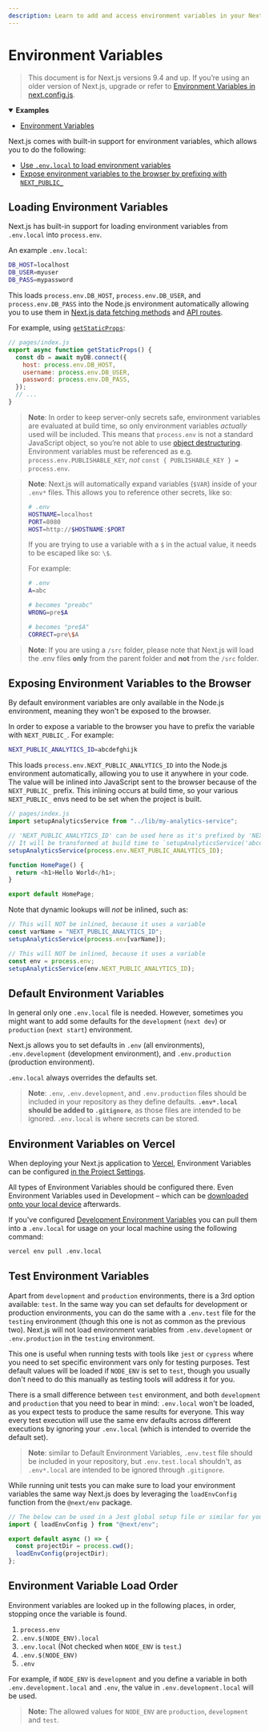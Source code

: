 ```yaml
---
description: Learn to add and access environment variables in your Next.js application.
---
```


# Environment Variables

> This document is for Next.js versions 9.4 and up. If you’re using an older version of Next.js, upgrade or refer to [Environment Variables in next.config.js](/docs/api-reference/next.config.js/environment-variables.md).

<details open>
  <summary>
    <b>Examples</b>
  </summary>
  <ul>
    <li>
      <a href="https://github.com/vercel/next.js/tree/canary/examples/environment-variables">
        Environment Variables
      </a>
    </li>
  </ul>
</details>

Next.js comes with built-in support for environment variables, which allows you to do the following:

- [Use `.env.local` to load environment variables](#loading-environment-variables)
- [Expose environment variables to the browser by prefixing with `NEXT_PUBLIC_`](#exposing-environment-variables-to-the-browser)

## Loading Environment Variables

Next.js has built-in support for loading environment variables from `.env.local` into `process.env`.

An example `.env.local`:

```bash
DB_HOST=localhost
DB_USER=myuser
DB_PASS=mypassword
```

This loads `process.env.DB_HOST`, `process.env.DB_USER`, and `process.env.DB_PASS` into the Node.js environment automatically allowing you to use them in [Next.js data fetching methods](/docs/basic-features/data-fetching/overview.md) and [API routes](/docs/api-routes/introduction.md).

For example, using [`getStaticProps`](/docs/basic-features/data-fetching/get-static-props.md):

```js
// pages/index.js
export async function getStaticProps() {
  const db = await myDB.connect({
    host: process.env.DB_HOST,
    username: process.env.DB_USER,
    password: process.env.DB_PASS,
  });
  // ...
}
```

> **Note**: In order to keep server-only secrets safe, environment variables are evaluated at build time, so only environment variables _actually_ used will be included. This means that `process.env` is not a standard JavaScript object, so you’re not able to
> use [object destructuring](https://developer.mozilla.org/en-US/docs/Web/JavaScript/Reference/Operators/Destructuring_assignment).
> Environment variables must be referenced as e.g. `process.env.PUBLISHABLE_KEY`, _not_ `const { PUBLISHABLE_KEY } = process.env`.

> **Note**: Next.js will automatically expand variables (`$VAR`) inside of your `.env*` files.
> This allows you to reference other secrets, like so:
>
> ```bash
> # .env
> HOSTNAME=localhost
> PORT=8080
> HOST=http://$HOSTNAME:$PORT
> ```
>
> If you are trying to use a variable with a `$` in the actual value, it needs to be escaped like so: `\$`.
>
> For example:
>
> ```bash
> # .env
> A=abc
>
> # becomes "preabc"
> WRONG=pre$A
>
> # becomes "pre$A"
> CORRECT=pre\$A
> ```

> **Note**: If you are using a `/src` folder, please note that Next.js will load the .env files **only** from the parent folder and **not** from the `/src` folder.

## Exposing Environment Variables to the Browser

By default environment variables are only available in the Node.js environment, meaning they won't be exposed to the browser.

In order to expose a variable to the browser you have to prefix the variable with `NEXT_PUBLIC_`. For example:

```bash
NEXT_PUBLIC_ANALYTICS_ID=abcdefghijk
```

This loads `process.env.NEXT_PUBLIC_ANALYTICS_ID` into the Node.js environment automatically, allowing you to use it anywhere in your code. The value will be inlined into JavaScript sent to the browser because of the `NEXT_PUBLIC_` prefix. This inlining occurs at build time, so your various `NEXT_PUBLIC_` envs need to be set when the project is built.

```js
// pages/index.js
import setupAnalyticsService from "../lib/my-analytics-service";

// 'NEXT_PUBLIC_ANALYTICS_ID' can be used here as it's prefixed by 'NEXT_PUBLIC_'.
// It will be transformed at build time to `setupAnalyticsService('abcdefghijk')`.
setupAnalyticsService(process.env.NEXT_PUBLIC_ANALYTICS_ID);

function HomePage() {
  return <h1>Hello World</h1>;
}

export default HomePage;
```

Note that dynamic lookups will _not_ be inlined, such as:

```js
// This will NOT be inlined, because it uses a variable
const varName = "NEXT_PUBLIC_ANALYTICS_ID";
setupAnalyticsService(process.env[varName]);

// This will NOT be inlined, because it uses a variable
const env = process.env;
setupAnalyticsService(env.NEXT_PUBLIC_ANALYTICS_ID);
```

## Default Environment Variables

In general only one `.env.local` file is needed. However, sometimes you might want to add some defaults for the `development` (`next dev`) or `production` (`next start`) environment.

Next.js allows you to set defaults in `.env` (all environments), `.env.development` (development environment), and `.env.production` (production environment).

`.env.local` always overrides the defaults set.

> **Note**: `.env`, `.env.development`, and `.env.production` files should be included in your repository as they define defaults. **`.env*.local` should be added to `.gitignore`**, as those files are intended to be ignored. `.env.local` is where secrets can be stored.

## Environment Variables on Vercel

When deploying your Next.js application to [Vercel](https://vercel.com), Environment Variables can be configured [in the Project Settings](https://vercel.com/docs/concepts/projects/environment-variables?utm_source=next-site&utm_medium=docs&utm_campaign=next-website).

All types of Environment Variables should be configured there. Even Environment Variables used in Development – which can be [downloaded onto your local device](https://vercel.com/docs/concepts/projects/environment-variables#development-environment-variables?utm_source=next-site&utm_medium=docs&utm_campaign=next-website) afterwards.

If you've configured [Development Environment Variables](https://vercel.com/docs/concepts/projects/environment-variables#development-environment-variables?utm_source=next-site&utm_medium=docs&utm_campaign=next-website) you can pull them into a `.env.local` for usage on your local machine using the following command:

```bash
vercel env pull .env.local
```

## Test Environment Variables

Apart from `development` and `production` environments, there is a 3rd option available: `test`. In the same way you can set defaults for development or production environments, you can do the same with a `.env.test` file for the `testing` environment (though this one is not as common as the previous two). Next.js will not load environment variables from `.env.development` or `.env.production` in the `testing` environment.

This one is useful when running tests with tools like `jest` or `cypress` where you need to set specific environment vars only for testing purposes. Test default values will be loaded if `NODE_ENV` is set to `test`, though you usually don't need to do this manually as testing tools will address it for you.

There is a small difference between `test` environment, and both `development` and `production` that you need to bear in mind: `.env.local` won't be loaded, as you expect tests to produce the same results for everyone. This way every test execution will use the same env defaults across different executions by ignoring your `.env.local` (which is intended to override the default set).

> **Note**: similar to Default Environment Variables, `.env.test` file should be included in your repository, but `.env.test.local` shouldn't, as `.env*.local` are intended to be ignored through `.gitignore`.

While running unit tests you can make sure to load your environment variables the same way Next.js does by leveraging the `loadEnvConfig` function from the `@next/env` package.

```js
// The below can be used in a Jest global setup file or similar for your testing set-up
import { loadEnvConfig } from "@next/env";

export default async () => {
  const projectDir = process.cwd();
  loadEnvConfig(projectDir);
};
```

## Environment Variable Load Order

Environment variables are looked up in the following places, in order, stopping once the variable is found.

1. `process.env`
1. `.env.$(NODE_ENV).local`
1. `.env.local` (Not checked when `NODE_ENV` is `test`.)
1. `.env.$(NODE_ENV)`
1. `.env`

For example, if `NODE_ENV` is `development` and you define a variable in both `.env.development.local` and `.env`, the value in `.env.development.local` will be used.

> **Note:** The allowed values for `NODE_ENV` are `production`, `development` and `test`.

